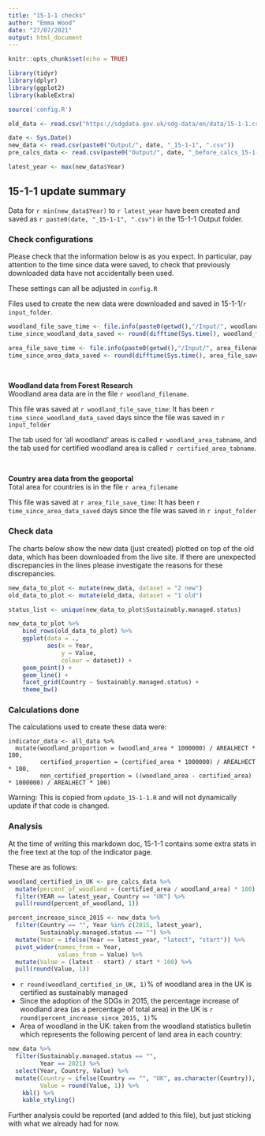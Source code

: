 ```yaml
---
title: "15-1-1 checks"
author: "Emma Wood"
date: "27/07/2021"
output: html_document
---
```


```r
knitr::opts_chunk$set(echo = TRUE)
```

```r
library(tidyr)
library(dplyr)
library(ggplot2)
library(kableExtra)
```

```r
source('config.R')

old_data <- read.csv("https://sdgdata.gov.uk/sdg-data/en/data/15-1-1.csv")

date <- Sys.Date()
new_data <- read.csv(paste0("Output/", date, "_15-1-1", ".csv")) 
pre_calcs_data <- read.csv(paste0("Output/", date, "_before_calcs_15-1-1.csv")) 

latest_year <- max(new_data$Year)

```

## 15-1-1 update summary

Data for `r min(new_data$Year)` to `r latest_year` have been created and 
saved as `r paste0(date, "_15-1-1", ".csv")` in the 15-1-1 Output folder.  
    
### Check configurations
Please check that the information below is as you expect. In particular, pay 
attention to the time since data were saved, to check that previously 
downloaded data have not accidentally been used.
    
These settings can all be adjusted in `config.R`
    
Files used to create the new data were downloaded and saved in 
15-1-1/`r input_folder`.  
  
```r
woodland_file_save_time <- file.info(paste0(getwd(),"/Input/", woodland_filename), full.names = TRUE)$ctime[1]
time_since_woodland_data_saved <- round(difftime(Sys.time(), woodland_file_save_time, units = "days"), 2)

area_file_save_time <- file.info(paste0(getwd(),"/Input/", area_filename), full.names = TRUE)$ctime[1]
time_since_area_data_saved <- round(difftime(Sys.time(), area_file_save_time, units = "days"), 2)

```
<br>

**Woodland data from Forest Research**  
Woodland area data are in the file `r woodland_filename`.   

This file was saved at `r woodland_file_save_time`: It has been 
`r time_since_woodland_data_saved` days since the file was saved in 
`r input_folder`  

The tab used for 'all woodland' areas is called
`r woodland_area_tabname`, and the tab used for certified woodland area is called 
`r certified_area_tabname`.  
    
<br>

**Country area data from the geoportal**  
Total area for countries is in the file `r area_filename`  
  
This file was saved at `r area_file_save_time`:  It has been 
`r time_since_area_data_saved` days since the file was saved in 
`r input_folder`  
    

### Check data
The charts below show the new data (just created) plotted on top of the old data,
which has been downloaded from the live site. If there are unexpected 
discrepancies in the lines please investigate the reasons for these discrepancies.
    
```r
new_data_to_plot <- mutate(new_data, dataset = "2 new")
old_data_to_plot <- mutate(old_data, dataset = "1 old") 

status_list <- unique(new_data_to_plot$Sustainably.managed.status)

new_data_to_plot %>%
    bind_rows(old_data_to_plot) %>% 
    ggplot(data = .,
           aes(x = Year,
               y = Value,
               colour = dataset)) +
    geom_point() +
    geom_line() +
    facet_grid(Country ~ Sustainably.managed.status) +
    theme_bw() 

```

### Calculations done
The calculations used to create these data were:
```
indicator_data <- all_data %>% 
  mutate(woodland_proportion = (woodland_area * 1000000) / AREALHECT * 100,
         certified_proportion = (certified_area * 1000000) / AREALHECT * 100,
         non_certified_proportion = ((woodland_area - certified_area) * 1000000) / AREALHECT * 100) 
```
Warning: This is copied from `update_15-1-1.R` and will not dynamically update 
if that code is changed.

### Analysis
At the time of writing this markdown doc, 15-1-1 contains some extra stats in the
free text at the top of the indicator page.

These are as follows:    
    
```r
woodland_certified_in_UK <- pre_calcs_data %>% 
  mutate(percent_of_woodland = (certified_area / woodland_area) * 100) %>% 
  filter(YEAR == latest_year, Country == "UK") %>% 
  pull(round(percent_of_woodland, 1))

percent_increase_since_2015 <- new_data %>% 
  filter(Country == "", Year %in% c(2015, latest_year), 
         Sustainably.managed.status == "") %>%
  mutate(Year = ifelse(Year == latest_year, "latest", "start")) %>% 
  pivot_wider(names_from = Year,
              values_from = Value) %>% 
  mutate(Value = (latest - start) / start * 100) %>% 
  pull(round(Value, 1))
```

- `r round(woodland_certified_in_UK, 1)`% of woodland area in the UK is certified as 
sustainably managed
- Since the adoption of the SDGs in 2015, the percentage increase of woodland area (as a percentage of total area) in the UK
is `r round(percent_increase_since_2015, 1)`%
- Area of woodland in the UK: taken from the woodland statistics bulletin    
which represents the following percent of land area in each country:

```r
new_data %>% 
  filter(Sustainably.managed.status == "",
         Year == 2021) %>% 
  select(Year, Country, Value) %>% 
  mutate(Country = ifelse(Country == "", "UK", as.character(Country)),
         Value = round(Value, 1)) %>% 
    kbl() %>%
    kable_styling()
```



Further analysis could be reported (and added to this file), but just sticking 
with what we already had for now.
